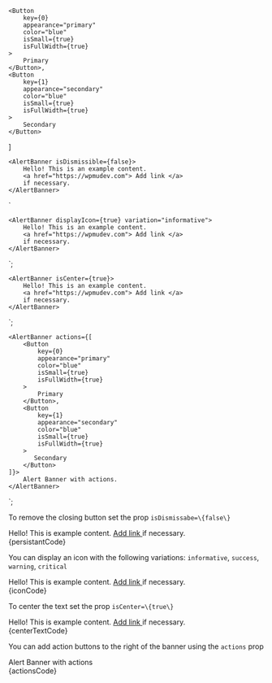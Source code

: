 

    <Button
        key={0}
        appearance="primary"
        color="blue"
        isSmall={true}
        isFullWidth={true}
    >
        Primary
    </Button>,
    <Button
        key={1}
        appearance="secondary"
        color="blue"
        isSmall={true}
        isFullWidth={true}
    >
        Secondary
    </Button>
]

    <AlertBanner isDismissible={false}>
        Hello! This is an example content. 
        <a href="https://wpmudev.com"> Add link </a> 
        if necessary.
    </AlertBanner>
`

    <AlertBanner displayIcon={true} variation="informative">
        Hello! This is an example content. 
        <a href="https://wpmudev.com"> Add link </a> 
        if necessary.
    </AlertBanner>
`;

    <AlertBanner isCenter={true}>
        Hello! This is an example content. 
        <a href="https://wpmudev.com"> Add link </a> 
        if necessary.
    </AlertBanner>
`;

    <AlertBanner actions={[
        <Button
            key={0}
            appearance="primary"
            color="blue"
            isSmall={true}
            isFullWidth={true}
        >
            Primary
        </Button>,
        <Button
            key={1}
            appearance="secondary"
            color="blue"
            isSmall={true}
            isFullWidth={true}
        >
           Secondary
        </Button>
    ]}>
        Alert Banner with actions.
    </AlertBanner>
`;

<Section title="Persistant" contained={true} style={{ paddingRight: 0, paddingLeft: 0 }}>
	<p> To remove the closing button set the prop <Code small={true}>isDismissabe=\{false\}</Code></p>
	<Preview wrapper={true}>
	<div style={{padding: 20}}>
		<AlertBanner isDismissible={false}>Hello! This is example content. <a href="https://wpmudev.com"> Add link </a> if necessary.</AlertBanner>
	</div>
	</Preview>
	<Snippet language="js">{persistantCode}</Snippet>
</Section>

<Section title="With Icon" contained={true} style={{ paddingRight: 0, paddingLeft: 0 }}>
	<p>You can display an icon with the following variations: <Code small={true}>informative</Code>, <Code small={true}>success</Code>, <Code small={true}>warning</Code>, <Code small={true}>critical</Code></p>
	<Preview wrapper={true}>
	<div style={{padding: 20}}>
		<AlertBanner displayIcon={true} variation="informative">Hello! This is example content. <a href="https://wpmudev.com"> Add link </a> if necessary.</AlertBanner>
	</div>
	</Preview>
	<Snippet language="js">{iconCode}</Snippet>
</Section>

<Section title="Centered Text" contained={true} style={{ paddingRight: 0, paddingLeft: 0 }}>
	<p>To center the text set the prop <Code small={true}>isCenter=\{true\}</Code></p>
	<Preview wrapper={true}>
	<div style={{padding: 20}}>
		<AlertBanner isCenter={true}>Hello! This is example content. <a href="https://wpmudev.com"> Add link </a> if necessary.</AlertBanner>
	</div>
	</Preview>
	<Snippet language="js">{centerTextCode}</Snippet>
</Section>

<Section title="With Actions" contained={true} style={{ paddingRight: 0, paddingLeft: 0 }}>
    <p> You can add action buttons to the right of the banner using the <Code>actions</Code> prop</p>
	<Preview wrapper={true}>
	<div style={{padding: 20}}>
		<AlertBanner actions={actions}>Alert Banner with actions</AlertBanner>
	</div>
	</Preview>
	<Snippet language="js">{actionsCode}</Snippet>
</Section>
